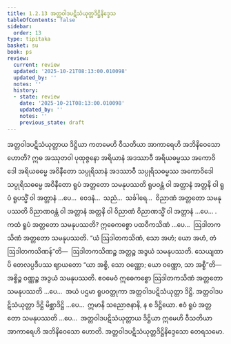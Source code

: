 ```yaml
---
title: 1.2.13 အတ္တဝါဒပဋိသံယုတ္တဒိဋ္ဌိနိဒ္ဒေသ
tableOfContents: false
sidebar:
  order: 13
type: tipitaka
basket: su
book: ps
review:
  current: review
  updated: '2025-10-21T08:13:00.010098'
  updated_by: ''
  notes: ''
  history:
  - state: review
    date: '2025-10-21T08:13:00.010098'
    updated_by: ''
    notes: ''
    previous_state: draft
---
```



<DynamicBreadcrumb />


<ReviewStatus review={frontmatter.review} showDetails={true} />

<HypothesisAnnotation frontmatter={frontmatter} />

<Division number="146" book="ps" e="ch" v="26" p="156">

<Paragraph number="821" book="ps">
အတ္တဝါဒပဋိသံယုတ္တာယ ဒိဋ္ဌိယာ ကတမေဟိ ဝီသတိယာ အာကာရေဟိ အဘိနိဝေသော ဟောတိ? ဣဓ အဿုတဝါ ပုထုဇ္ဇနော အရိယာနံ အဒဿာဝီ အရိယဓမ္မဿ အကောဝိဒေါ အရိယဓမ္မေ အဝိနီတော သပ္ပုရိသာနံ အဒဿာဝီ သပ္ပုရိသဓမ္မဿ အကောဝိဒေါ သပ္ပုရိသဓမ္မေ အဝိနီတော ရူပံ အတ္တတော သမနုပဿတိ ရူပဝန္တံ ဝါ အတ္တာနံ အတ္တနိ ဝါ ရူပံ ရူပသ္မိံ ဝါ အတ္တာနံ …ပေ…  ဝေဒနံ…  သညံ…  သင်္ခါရေ…  ဝိညာဏံ အတ္တတော သမနုပဿတိ ဝိညာဏဝန္တံ ဝါ အတ္တာနံ အတ္တနိ ဝါ ဝိညာဏံ ဝိညာဏသ္မိံ ဝါ အတ္တာနံ …ပေ… .
</Paragraph>

<Paragraph number="822" book="ps">
ကထံ <Emphasis>ရူပံ အတ္တတော သမနုပဿတိ?</Emphasis> ဣဓေကစ္စော ပထဝီကသိဏံ …ပေ…  ဩဒါတကသိဏံ အတ္တတော သမနုပဿတိ. “ယံ ဩဒါတကသိဏံ, သော အဟံ; ယော အဟံ, တံ ဩဒါတကသိဏန်”တိ—  ဩဒါတကသိဏဉ္စ အတ္တဉ္စ အဒွယံ သမနုပဿတိ. သေယျထာပိ တေလပ္ပဒီပဿ ဈာယတော “ယာ အစ္စိ, သော ဝဏ္ဏော; ယော ဝဏ္ဏော, သာ အစ္စီ”တိ—  အစ္စိဉ္စ ဝဏ္ဏဉ္စ အဒွယံ သမနုပဿတိ. ဧဝမေဝံ ဣဓေကစ္စော ဩဒါတကသိဏံ အတ္တတော သမနုပဿတိ …ပေ…  အယံ ပဌမာ ရူပဝတ္ထုကာ အတ္တဝါဒပဋိသံယုတ္တာ ဒိဋ္ဌိ. အတ္တဝါဒပဋိသံယုတ္တာ ဒိဋ္ဌိ မိစ္ဆာဒိဋ္ဌိ …ပေ…  ဣမာနိ သညောဇနာနိ, န စ ဒိဋ္ဌိယော. ဧဝံ ရူပံ အတ္တတော သမနုပဿတိ …ပေ…  အတ္တဝါဒပဋိသံယုတ္တာယ ဒိဋ္ဌိယာ ဣမေဟိ ဝီသတိယာ အာကာရေဟိ အဘိနိဝေသော ဟောတိ.

</Paragraph>
</Division>

<Paragraph number="823" type="center" book="ps">
အတ္တဝါဒပဋိသံယုတ္တဒိဋ္ဌိနိဒ္ဒေသော တေရသမော.
</Paragraph>